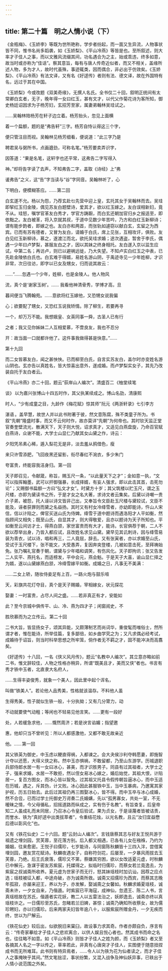 ```yaml
---
---
---
```

title: 第二十篇　明之人情小说（下）
---



《金瓶梅》、《玉娇李》等既为世所艳称，学步者纷起，而一面又生异流，人物事状皆不同，惟书名尚多蹈袭，如《玉娇梨》、《平山冷燕》等皆是也。至所叙述，则大率才子佳人之事，而以文雅风流缀其间，功名遇合为之主，始或乖违，终多如意，故当时或亦称为“佳话”。察其意旨，每有与唐人传奇近似者，而又不相关，盖缘所述人物，多为才人，故时代虽殊，事迹辄类，因而偶合，非必出于仿效矣。《玉娇梨》、《平山冷燕》有法文译，又有名《好逑传》者则有法、德文译，故在外国特有名，远过于其在中国。

《玉娇梨》今或改题《双美奇缘》，无撰人名氏。全书仅二十回，叙明正统间有太常卿白玄者，无子，晚年得一女曰红玉，甚有文才，以代父作菊花诗为客所知，御史杨廷诏因求为子杨芳妇，玄招芳至家，属妻弟翰林吴珪试之。

……吴翰林陪杨芳在轩子边立着。杨芳抬头，忽见上面横

着一个扁额，题的是“弗告轩”三字。杨芳自恃认得这三个字，

便只管注目而视。吴翰林见杨芳细看，便说道：“此三字乃是

聘君吴与弼所书，点画遒劲，可称名笔。”杨芳要卖弄识字，

因答道：“果是名笔，这轩字也还平常，这弗告二字写得入

神。”却将告字读了去声，不知弗告二字，盖取《诗经》上“弗

谖弗告”之义，这“告”字当读与“谷”字同音。吴翰林听了，心

下明白，便模糊答应。…… 第二回 

白玄遂不允。杨以为怨，乃荐玄赴乜先营中迎上皇，玄托其女于吴翰林而去。吴珪即挈红玉归金陵，偶见苏友白题壁诗，爱其才，欲以红玉嫁之。友白误相新妇，竟不从。珪怒，嘱学官革友白秀才，学官方踌蹰，而白玄还朝加官归乡之报适至，即依黜之。友白被革，将入京就其叔，于道中见数少年苦吟，乃方和白红玉新柳诗；谓有能步韵者，即嫁之也。友白亦和两首，而张轨如遽窃以献白玄，玄留之为西宾。已而有苏有德者，又冒为友白，请婚于白氏，席上见张，互相攻讦，俱败。友白见红玉新柳诗，慕之，遂渡江而北，欲托吴珪求婚；途次遇盗，暂舍于李氏，偶遇一少年曰卢梦梨，甚服友白之才，因以其妹之终身相托。友白遂入京以监生应试，中第二名；再访卢，则已以避祸远徙，乃大失望。不知卢实白红玉之中表，已先赴金陵依白氏也。白玄难于得婿，易姓名游山阴，于禹迹寺见一少年姓柳，才识非常，次日往访，即字以已女及甥女，归而说其故云：

……“……忽遇一个少年，姓柳，也是金陵人。他人物风

流，真个是‘谢家玉树’。…… 我看他神清骨秀，学博才高，旦

暮间便当飞腾翰苑。……意欲将红玉嫁他，又恐甥女说我偏

心；欲要配了甥女，又恐红玉说我矫情。除了柳生，若要再寻

一个，却万万不能。我想娥皇、女英同事一舜，古圣人已有行

之者；我又见你姊妹二人互相爱慕，不啻良友，我也不忍分

开：故当面一口就都许他了。这件事我做得甚是快意。”…… 

第十九回 

而二女皆慕友白，闻之甚怏怏。已而柳至白氏，自言实苏友白，盖尔时亦变姓名游山阴也。玄亦告以真姓名，皆大惊喜出意外，遂成婚。而卢梦梨实女子，其先乃改装自托于友白者云。

《平山冷燕》亦二十回，题云“荻岸山人编次”。清盛百二 《柚堂续笔

谈》 以为嘉兴张博山十四五时作，其父执某续成之。博山名劭，清康熙

时人，“少有成童之目，九龄作《梅花赋》惊其师” 阮元《两浙轩录》七引李方

湛语 。盖早慧，故世人并以此书附著于彼，然文意陈腐，殊不类童子所为。书叙“先朝”隆盛时事，而又不云何时作，故亦莫详“先朝”为何帝也。其时钦天监正堂官奏奎壁流光，散满天下，天子则大悦，诏求真才，又适见白燕盘旋，乃命百官赋白燕诗，众谢不能，大学士山显仁乃献其女山黛之作，诗云：

夕阳凭吊素心稀，遁入梨花无是非，淡去羞从鸦借色，瘦

来只许雪添肥，飞回夜黑还留影，衔尽春红不涴衣，多少朱门

夸富贵，终能容我洁身归。 第一回 

天子即召见，令献箴，称旨，赐玉尺一条，“以此量天下之才”；金如意一执，“文可以指挥翰墨，武可以扞御强暴，长成择婿，有妄人强求，即以此击其首，击死勿论”；又赐御书扁额一方曰“弘文才女”。时黛方十岁；其父筑楼以贮玉尺，谓之玉尺楼，亦即为黛读书之所，于是才女之名大著，求诗文者云集矣。后黛以诗嘲一贵介子弟，被怨，托人诬以诗文皆非己出，又奉旨令文臣赴玉尺楼与黛较试，文臣不能及，诬者获罪则而黛之名益扬。其时又有村女冷绛雪者，亦幼即能诗，忤山人宋信，信以计陷之，俾官买送山氏为侍婢。绛雪于道中题诗而遇洛阳才人平如衡，然指顾间又相失；既至山氏，自显其才，则大得敬爱，且亦以题诗为天子所知也。平如衡至云间访才士，得燕白颔，家世富贵而有大才，能诗。长官俱荐于朝，二人不欲以荐举出身，乃皆入都应试，且改姓名求见山黛。黛早见其讥刺诗，因与绛雪易装为青衣，试以诗，唱和再三，二人竟屈，辞去。又有张寅者，亦以求婚至山氏，受试于玉尺楼下，张不能文，大受愚弄，复因奔突登楼，几被如意击死，至拜祷始免。张乃嘱礼官奏于朝，谓黛与少年唱和调笑，有伤风化。天子即拘讯；张又告发二人实平、燕托名，而适榜发，平中会元，燕会魁。于是天子大喜，谕山显仁择之为婿，遂以山黛嫁燕白颔，冷绛雪嫁平如衡。成婚之日，凡事无不美满：

……二女上轿，随妆侍妾足有上百，一路火炮与鼓乐喧

天，彩旗共花灯夺目，真个是天子赐婚，宰相嫁女，状元探花

娶妻：一时富贵，占尽人间之盛。……若非真正有才，安能如

此？至今京城中俱传平、山、冷、燕为四才子；闲窗阅史，不

胜欣慕而为之立传云。 第二十回 

二书大旨，皆显扬女子，颂其异能，又颇薄制艺而尚词华，重俊髦而嗤俗士，然所谓才者，惟在能诗，所举佳篇，复多鄙倍，如乡曲学究之为；又凡求偶必经考试，成婚待于诏旨，则当时科举思想之所牢笼，倘作者无不羁之才，固不能冲决而高翥矣。

《好逑传》十八回，一名《侠义风月传》，题云“名教中人编次”。其立意亦略如前二书，惟文辞较佳，人物之性格亦稍异，所谓“既美且才，美而又侠”者也。书言有秀才铁中玉者，北直隶大名府人，

……生得丰姿俊秀，就象一个美人，因此里中起个诨名，

叫做“铁美人”。若论他人品秀美，性格就该温存。不料他人虽

生得秀美，性子就似生铁一般，十分执拗；又有几分膂力，动

不动就要使气动粗；等闲也不轻易见他言笑。……更有一段好

处，人若缓急求他，……慨然周济；若是谀言谄媚；指望邀

惠，他却只当不曾听见：所以人都感激他，又都不敢无故亲近

他。…… 第一回 

其父铁英为御史，中玉虑以鲠直得祸，入都谏之。会大夬侯沙利夺韩愿妻，即施智计夺以还愿，大得义侠之称。然中玉亦惧祸，不敢留都，乃至山东游学。历城退职兵部侍郎水居一有一女曰冰心，甚美，而才识胜男子。同县有过其祖者，大学士之子，强来求婚，水居一不敢拒，然以侄女易冰心嫁之，婚后始觉，其祖大恨，计陷居一，复百方图女，而冰心皆以智免。过其祖又托县令假传朝旨逼冰心，而中玉适在历城，遇之，斥其伪，计又败。冰心因此甚服铁中玉，当中玉暴病，乃邀寓其家护视，历五日始去。此后过其祖仍再三图娶冰心，皆不得。而中玉卒与冰心成婚，然不合卺，已而过学士托御史万谔奏二氏婚媾，先以“孤男寡女，共处一室，不无暧昧之情，今父母循私，招摇道路而纵成之，实有伤于名教”。有旨查复。后皇帝知二人虽成礼而未同居，乃召冰心令皇后验试，果为贞女，于是诬蔑者皆被诘责，而誉水、铁为“真好逑中出类拔萃者”，令重结花烛，以光名教，且云“汝归宜益懋后德以彰风化”也。

又有《铁花仙史》二十六回。题“云封山人编次”。言钱唐蔡其志与好友王悦共游于祖遗之埋剑园，赏芙蓉，至花落方别。后入都又相遇，已各有儿女在襁褓，乃约为婚姻，往来愈密。王悦子曰儒珍，七岁能诗，与同窗陈秋麟皆十三四入泮，尝借寓埋剑园，邀友赏花赋诗。秋麟夜遇女子，自称符剑花，后屡至，一夕暴风雨拔去玉芙蓉，乃绝。后王氏衰落，儒珍又不第，蔡嫌其穷困，欲以女改适夏元虚，时秋麟已中解元，急谋于密友苏紫宸，托媒得之，拟临时归儒珍，而蔡女若兰竟逸去，为紫宸之叔诚斋所收养。夏元虚为世家子而无行，怒其妹瑶枝时加讥讪，因荐之应点选；瑶枝被征入都，中途舟破，亦为诚斋所救。诚斋又招儒珍为西宾，而蔡其志晚年孤寂，亦屡来迎王，养以为子，亦发解，娶诚斋之女馨如。秋麟求婚夏瑶枝，诚斋未许，一夕女自来，乃偕遁。时紫宸已平海寇，成神仙，忽遗王、陈二人书，言真瑶枝故在苏氏，偕遁者实花妖，教二人以五雷法治之，妖即逸去，诚斋亦终以真瑶枝许之。一日儒珍至苏氏，忽睹若兰旧婢，甚惊；诚斋乃确知所收蔡女，故为儒珍聘妇，亦以归儒珍。后来两家夫妇皆年逾八十，以服紫宸所赠金丹，一夕无疾而终，世以为尸解云。

《铁花仙史》较后出，似欲脱旧来窠臼，故设事力求其奇。作者亦颇自负，序言有云：“传奇家摹绘才子佳人之悲欢离合，以供人娱且悦心者也。然其成书而命之名也，往往略不如意。如《平山冷燕》则皆才子佳人之姓为颜，而《玉娇梨》者又至各摘其人名之一字以传之，草率若此，非真有心唐突才子佳人，实图便于随意扭捏成书而无所难耳。此书则有特异焉者，……令人以为铁为花为仙者读之，而才子佳人之事掩映乎其间。”然文笔拙涩，事状纷繁，又混入战争及神仙妖异事，已轶出于人情小说范围之外矣。